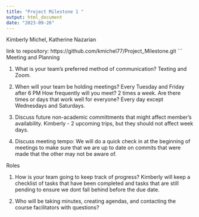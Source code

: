 ```yaml
---
title: "Project Milestone 1 "
output: html_document
date: "2023-09-26"
---
```


Kimberly Michel, Katherine Nazarian 

link to repository: https://github.com/kmichel77/Project_Milestone.git
```
Meeting and Planning 

1. What is your team's preferred method of communication? 
       Texting and Zoom. 

2. When will your team be holding meetings? 
       Every Tuesday and Friday after 6 PM 
  How frequently will you meet? 
      2 times a week. 
  Are there times or days that work well for everyone? 
      Every day except Wednesdays and Saturdays. 
  
3. Discuss future non-academic committments that might affect member's availability. 
      Kimberly - 2 upcoming trips, but they should not affect week days. 

4. Discuss meeting tempo: 
    We will do a quick check in at the beginning of meetings to make sure that we are up to date on commits that were made that the other may not be aware of. 
    
    
Roles 

1. How is your team going to keep track of progress? 
    Kimberly will keep a checklist of tasks that have been completed and tasks that are still pending to ensure we dont fall behind before the due date. 

2. Who will be taking minutes, creating agendas, and contacting the course facilitators with questions? 




